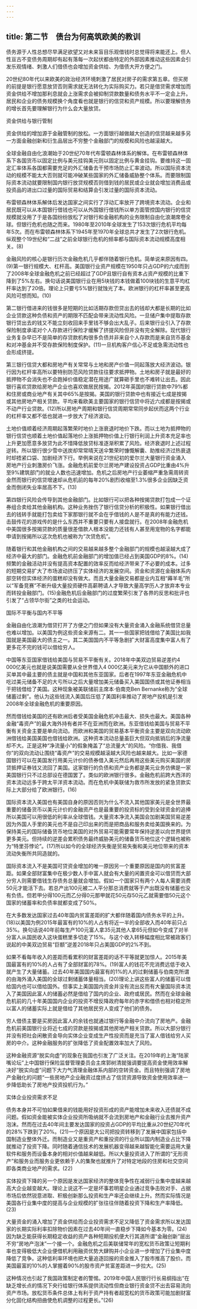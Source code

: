 ```yaml
---
---
---
```

title: 第二节　债台为何高筑欧美的教训
---




债务源于人性总想尽早满足欲望又对未来盲目乐观借钱时总觉得将来能还上。但人性亘古不变债务周期却有起有落每一次起伏都由特定的外部因素推动这些因素会引发乐观情绪、刺激人们借债也会增加资金供给、为借债大开方便之门。

20世纪80年代以来欧美的政治经济环境刺激了居民对房子的需求第五章。但买房的前提是银行愿意放贷否则需求就无法转化为实际购买力。若只是借贷需求增加而资金供给不增加那利息就会上涨需求会被抑制贷款数量和债务水平不一定会上升。居民和企业的债务规模换个角度看也就是银行的信贷和资产规模。所以要理解债务的增长首先要理解银行为什么会大量放贷。


资金供给与银行管制


资金供给的增加源于金融管制的放松。一方面银行越做越大创造的信贷越来越多另一方面金融创新和衍生品层出不穷整个金融部门的规模和风险也越滚越大。

全球金融自由化浪潮始于20世纪70年代布雷顿森林体系的解体。在布雷顿森林体系下各国货币以固定比例与美元挂钩美元则以固定比例与黄金挂钩。要维持这一固定汇率体系各国都需要充足的外汇储备去干预市场防止汇率波动。所以国际资本流动的规模不能太大否则就可能冲破某些国家的外汇储备威胁整个体系。而要限制国际资本流动就要限制国内银行放贷规模否则借到钱的居民或企业就会增加消费品或投资品的进出口过量的国际贸易和结算会引发过量的国际资本流动。

布雷顿森林体系解体后发达国家之间实行了浮动汇率放开了跨境资本流动。企业和居民既可以从本国银行借钱也可以从外国银行借钱所以单方面管控国内银行的信贷规模就没用了于是各国纷纷放松了对银行和金融机构的业务限制自由化浪潮席卷全球。但银行危机也随之而来。1980年至2010年全球发生了153次银行危机平均每年5次。而在布雷顿森林体系下1945年至1970年全球总共才发生了2次银行危机。纵观整个19世纪和“二战”之前全球银行危机的频率都与国际资本流动规模高度相关。(8)

金融风险的核心是银行历次金融危机几乎都伴随着银行危机。简单说来原因有四。(9)第一银行规模大、杠杆高。美国银行业资产规模在1950年只占GDP的六成而到了2008年全球金融危机之前已经超过了GDP且银行自有资本占资产规模的比重下降到了5%左右。换句话说美国银行业在用5块钱的本钱做着100块钱的生意平均杠杆率达到了20倍。理论上只要亏5%银行就蚀光了本。欧洲银行的杠杆率甚至更高风险可想而知。(10)

第二银行借进来的钱很多是短期的比如活期存款但贷出去的钱却大都是长期的比如企业贷款这种负债和资产的期限不匹配会带来流动性风险。一旦储户集中提取存款银行贷出去的钱又不能立刻收回来手里钱不够会出大乱子。后来银行业引入了存款保险制度承诺对个人存款进行保险才缓解了挤提风险但并没有完全解除。现代银行业务复杂早已不是简单的存贷款机构很多负债并非来自个人存款而是来自货币基金和对冲基金并不受存款保险制度保护。(11)一旦机构客户信心不足或急需流动性也会形成挤提。

第三银行信贷大都和房地产有关常常与土地和房产价值一同起落放大经济波动。银行因为杠杆率高所以要特别防范风险贷款往往要求抵押物。土地和房子就是最好的抵押物不会消失也不会跑掉价值稳定潜在用途广就算砸手里也不难转让出去。因此银行喜欢贷款给房地产企业也喜欢做居民按揭。2012年英国的银行贷款中79%都和住房或商业地产有关其中65%是按揭。美国的银行贷款中也有接近七成是按揭或其他房地产相关贷款。平均来看欧美主要国家的银行信贷中将近六成都是按揭或不动产行业贷款。(12)所以房地产周期和银行信贷周期常常同步起伏而这两个行业的杠杆率又都不低也就进一步放大了经济波动。

土地价值顺着经济周期起落繁荣时地价上涨衰退时地价下跌。而以土地为抵押物的银行信贷也顺着土地价值起落地价上涨抵押物价值上行银行利润上升资本充足率也上升更加愿意多放贷为此不惜降低放贷标准逐渐积累了风险。经济衰退时上述过程逆转。所以银行很少雪中送炭却常常晴天送伞繁荣时慷慨解囊、助推经济过热衰退时却捂紧口袋、加剧经济下行。举例来说在21世纪初的爱尔兰大量银行资金涌入房地产行业刺激房价飞涨。金融危机前爱尔兰房地产建设投资占GDP比重由4%升至9%建筑部门的就业人数也迅速增加。危机之后房地产行业萎缩严重急需周转资金然而银行的信贷增速却从危机前的每年20%剧烈收缩至1.3%很多企业因缺乏资金而倒闭失业率居高不下。(13)

第四银行风险会传导到其他金融部门。比如银行可以把各种按揭贷款打包成一个证券组合卖给其他金融机构。这种业务挫伤了银行信贷分析的积极性。如果银行借出去的钱转手就能打包卖给下家那银行就不会在乎借钱的人是不是真的有能力还钱。击鼓传花的游戏传的是什么东西并不重要只要有人接盘就行。在2008年金融危机中美国很多按揭贷款的质量很差借款人根本没能力还钱有人甚至用宠物的名字都能申请到按揭所以这次危机也被称为“次贷危机”。

随着银行和其他金融机构之间的交易越来越多整个金融部门的规模也越滚越大成了经济中最大的部门。金融危机前金融部门的增加值已经占到美国GDP的8%。(14)频繁的金融活动并没有提高资本配置的效率反而给经济带来了不必要的成本。过多的短期交易扩大了市场波动挤压了实体经济的发展空间。资金和资源在金融体系内部空转但实体经济的蛋糕却没有做大。而且大量金融交易都是业内互相“薅羊毛”所以“军备竞赛”不断升级大量投资硬件高薪聘请人才导致大量高学历人才放弃本专业而转投金融部门。(15)金融危机后金融部门的过度繁荣引发了各界的反思和批评也引发了“占领华尔街”之类的社会运动。


国际不平衡与国内不平等


金融自由化浪潮为借贷打开了方便之门但如果没有大量资金涌入金融系统借贷总量也难以增加。以美国为例这些资金来源有二。其一一些国家把钱借给了美国比如我国就是美国最大的债主之一。其二美国国内不平等急剧扩大财富高度集中富人有了更多花不完的钱可以借给穷人。

中国等东亚国家借钱给美国与贸易不平衡有关。2018年中美双边贸易逆差约4 000亿美元也就是说美国需要从全世界借入4 000亿美元来为它从中国额外的进口买单其中最主要的债主就是中国和其他东亚国家。后者在1997年东亚金融危机中吃过美元储备不足的大亏所以之后大量增加美元储备买入美国国债或其他证券相当于把钱借给了美国。这种现象被美联储前主席本·伯南克Ben Bernanke称为“全球储蓄过剩”。他认为这些钱流入美国后压低了美国利率推动了房地产投机是引发2008年全球金融危机的重要原因。

然而借钱给美国的还有欧洲后者受美国金融危机冲击最大、损失也最大。美国各种金融“毒资产”的最大海外持有者并不在亚洲而在欧洲。东亚借钱给美国与贸易不平衡有关资金主要是单向流动。而欧洲和美国的贸易基本平衡资金主要是双向流动欧洲借钱给美国美国也借钱给欧洲。这种资本流动总量虽巨大但双向抵销后的净流量却不大。正是这种“净流量小”的假象掩盖了“总流量大”的风险。“你借我、我借你”的双向流动让围绕“毒资产”的交易规模越滚越大风险也越来越大。比如一家德国银行可以在美国发行用美元计价的债券借入美元然后再用这些美元购买美国的房贷抵押证券钱又流回了美国。这家银行的负债和资产业务都是美元业务仿佛是一家美国银行只不过总部设在德国罢了。类似的欧洲银行很多。金融危机前跨大西洋的资本流动远多于跨太平洋资本流动。而在危机中美联储为救市所发放的紧急贷款实际上大部分给了欧洲银行。(16)

国际资本流入美国也有美国自身的原因否则为什么不流入其他国家美元是全世界最重要的储备货币以美元计价的金融资产也是最重要的投资标的受到全球资金的追捧所以美国可以用很低的利率从全球借钱。大量资本净流入美国会加剧美国贸易逆差因为外国人手里的美元也不是自己印出来的而是把商品和服务卖给美国换来的。为保持美元的国际储备货币地位美国的对外贸易可能需要常年保持逆差以向世界提供更多美元。但持续的逆差会累积债务最终威胁美元的储备货币地位这个逻辑也被称为“特里芬悖论”。(17)所以如今的全球经济失衡是贸易失衡和美元地位带来的资本流动失衡所共同造就的。

国际资本流入不是美国可贷资金增加的唯一原因另一个重要原因是国内的贫富差距。如果全部财富集中在极少数人手中富人就会有大量的闲置资金可以借贷而大部分穷人则需要借钱生存债务总量就会增加。假如一个国家只有两个人每人需要消费50元才能活下去。若总产出100元被二人平分那总消费就等于产出既没有储蓄也没有负债。但若甲分得100元而乙分得0元那甲就花50元存50元乙就需要借50元这个国家的储蓄率和负债率就都变成了50%。

在大多数发达国家过去40年国内贫富差距的扩大都伴随着国内债务水平的上升。(18)以美国为例2015年最富有的10%的人占有将近一半的全部收入而40年前只占35%。换句话说40年前每生产100元富人拿35元其他人拿65元但如今变成了对半分富人从国民收入这块蛋糕里多切走了15%。与这个收入转移幅度相比常被政客们说起的中美双边贸易“巨额”逆差2018年只占美国GDP的2%不到。

如果不看每年收入的差距而看累积的财富差距的话不平等就更加惊人。2015年美国最富有的10%的人占有了全部财富的78%。(19)富人的钱花不完消费远低于收入就产生了大量储蓄。过去40年美国国内最富有的1%的人的过剩储蓄与伯南克所谓的由海外涌入美国的全球过剩储蓄体量相当。(20)理论上讲这些富人的储蓄可以借给国内也可以借给国外。但事实上美国国内资金并没有流出反而有大量国际资本流入了美国因此富人的储蓄必然是借给了国内的企业、政府或居民。然而在全球金融危机前的几十年美国国内企业的投资不增反降政府每年的赤字和借债也相对稳定所以富人的储蓄实际上就是借给了其他居民穷人变成了他们的债务。

穷人借债主要是买房因此富人的余钱也就通过银行等金融中介流向了房地产。金融危机前美国银行业将近七成的贷款是按揭或其他房地产相关贷款。所以大部分银行并没有把社会闲散资金导向实体企业变成生产性投资而是充当了富人借钱给穷人买房的中介。这种金融服务的扩张降低了资金配置效率加大了风险。

这种金融资源“脱实向虚”的现象在我国也引发了广泛关注。在2019年的上海“陆家嘴论坛”上中国银行保险监督管理委员会主席郭树清就强调要提高资金使用效率解决好“脱实向虚”问题下大力气清理金融体系内部的空转资金。而且特别强调了房地产金融化的问题“一些房地产企业融资过度挤占了信贷资源导致资金使用效率进一步降低助长了房地产投资投机行为。”


实体企业投资需求不足


债务本身并不可怕如果借来的钱能用好投资形成的资产能增加未来收入还债就不成问题。假如资金能被实体企业投资所吸纳就不会流到房地产和金融行业去推升资产泡沫。然而在过去40年间主要发达国家的投资占GDP的平均比重从20世纪70年代的28%下跌到了20%。(21)一个原因是大公司把投资转移到了发展中国家包括中国制造业整体外迁。而制造业又是重资产和重投资的行业所以国内制造业占比下降就推动了投资下降。同时随着通信技术的发展机器变得越来越智能化需要运用大量软件和服务而设备本身的相对价值越来越低。所以大量投资进入了所谓的“无形资产”和服务业而服务业更依赖于人的集聚也就推升了对特定地段的住房和社交空间即各类商业地产的需求。(22)

实体投资下降的另一个原因是发达国家经济的整体竞争性在减弱行业集中度越来越高大企业越变越大。理论上说这不一定是坏事若明星企业通过竞争击败对手、占据市场后依然锐意进取、积极创新那么投资和生产率还会继续上升。然而实际情况是美国各行业集中度的提高与企业规模的扩张往往伴随着投资下降和生产率降低。(23)

大量资金的涌入增加了资金供给而企业投资需求不足又降低了资金需求所以发达国家的长期实际利率扣除物价因素在过去40年间一直稳步下降如今基本为零。(24)因为缺乏能获得长期稳定收益的资产各种短期投机便大行其道所谓“金融创新”层出不穷“房地产泡沫”一个接一个。金融危机之后美联储常年的宽松货币政策让短期利率也变得极低大企业便借机利用融资优势大肆购并小企业进一步增加了行业集中度降低了竞争。这种低利率环境也把大量追逐回报的资金推入了股市推高了股价。而美国最富的10%的人掌握着90%的股市资产贫富差距进一步拉大。(25)

这种情况也引起了我国政策制定者的警惕。2019年中国人民银行行长易纲指出“在缺乏增长点的情况下央行给银行体系提供流动性但商业银行资金贷不出去容易流向资产市场。放松货币条件总体上有利于资产持有者超宽松的货币政策可能加剧财富分化固化结构扭曲使危机调整的过程更长。”(26)